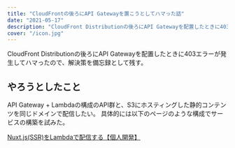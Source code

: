```yaml
---
title: "CloudFrontの後ろにAPI Gatewayを置こうとしてハマった話"
date: "2021-05-17"
description: "CloudFront Distributionの後ろにAPI Gatewayを配置したときに403エラーが発生してハマったので、解決策を備忘録として残す。"
cover: "/icon.jpg"
---
```


CloudFront Distributionの後ろにAPI Gatewayを配置したときに403エラーが発生してハマったので、解決策を備忘録として残す。

## やろうとしたこと

API Gateway + Lambdaの構成のAPI群と、S3にホスティングした静的コンテンツを同じドメインで配信したい。
具体的には以下のページのような構成でサービスの構築を試みた。

[Nuxt.js(SSR)をLambdaで配信する【個人開発】](https://qiita.com/kobayashi-m42/items/fbacb46f7603e5a014d7)

